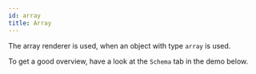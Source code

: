 ```yaml
---
id: array
title: Array
---
```



The array renderer is used, when an object with type `array` is used.

To get a good overview, have a look at the `Schema` tab in the demo below.

<Array />

